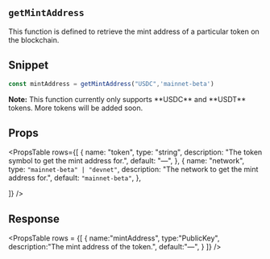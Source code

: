 
## `getMintAddress`

This function is defined to retrieve the mint address of a particular token on the blockchain.

## Snippet

``` jsx filename="page.tsx"
const mintAddress = getMintAddress("USDC",'mainnet-beta')
```
<Callout type='warning'>
<b>Note:</b> This function currently only supports **USDC** and **USDT** tokens. More tokens will be added soon.
</Callout>


## Props

<PropsTable
  rows={[
    {
      name: "token",
      type: "string",
      description: "The token symbol to get the mint address for.",
      default: "—",
    },
    {
      name: "network",
      type: `"mainnet-beta" | "devnet"`,
      description: "The network to get the mint address for.",
      default: `"mainnet-beta"`,
    },

  ]}
/>



## Response

<PropsTable
    rows = {[
        {
            name:"mintAddress",
            type:"PublicKey",
            description:"The mint address of the token.",
            default:"—",
        }
    ]}
/>